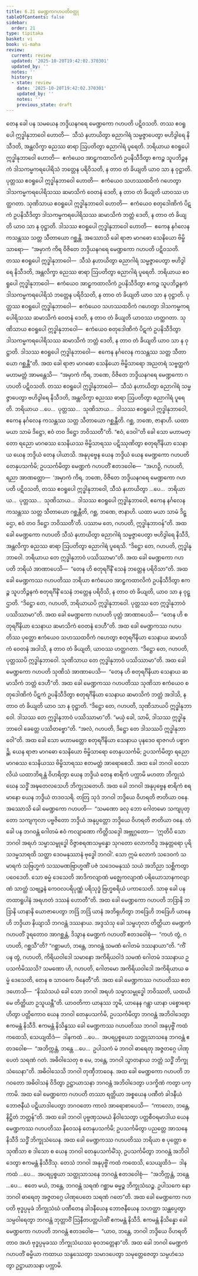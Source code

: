 ```yaml
---
title: 6.21 မေဏ္ဍကဂဟပတိဝတ္ထု
tableOfContents: false
sidebar:
  order: 21
type: tipitaka
basket: vi
book: vi-maha
review:
  current: review
  updated: '2025-10-20T19:42:02.370301'
  updated_by: ''
  notes: ''
  history:
  - state: review
    date: '2025-10-20T19:42:02.370301'
    updated_by: ''
    notes: ''
    previous_state: draft
---
```



<DynamicBreadcrumb />


<ReviewStatus review={frontmatter.review} showDetails={true} />

<HypothesisAnnotation frontmatter={frontmatter} />

<Division number="296" book="vi-maha" e="ch" v="3" p="337">

<Paragraph number="1343" book="vi-maha">
တေန ခေါ ပန သမယေန ဘဒ္ဒိယနဂရေ မေဏ္ဍကော ဂဟပတိ ပဋိဝသတိ. တဿ ဧဝရူပေါ ဣဒ္ဓါနုဘာဝေါ ဟောတိ—  သီသံ နဟာယိတွာ ဓညာဂါရံ သမ္မဇ္ဇာပေတွာ ဗဟိဒွါရေ နိသီဒတိ, အန္တလိက္ခာ ဓညဿ ဓာရာ ဩပတိတွာ ဓညာဂါရံ ပူရေတိ. ဘရိယာယ ဧဝရူပေါ ဣဒ္ဓါနုဘာဝေါ ဟောတိ—  ဧကံယေဝ အာဠှကထာလိကံ ဥပနိသီဒိတွာ ဧကဉ္စ သူပဘိဉ္ဇနကံ ဒါသကမ္မကရပေါရိသံ ဘတ္တေန ပရိဝိသတိ, န တာဝ တံ ခိယျတိ ယာဝ သာ န ဝုဋ္ဌာတိ. ပုတ္တဿ ဧဝရူပေါ ဣဒ္ဓါနုဘာဝေါ ဟောတိ—  ဧကံယေဝ သဟဿထဝိကံ ဂဟေတွာ ဒါသကမ္မကရပေါရိသဿ ဆမာသိကံ ဝေတနံ ဒေတိ, န တာဝ တံ ခိယျတိ ယာဝဿ ဟတ္ထဂတာ. သုဏိသာယ ဧဝရူပေါ ဣဒ္ဓါနုဘာဝေါ ဟောတိ—  ဧကံယေဝ စတုဒေါဏိကံ ပိဋကံ ဥပနိသီဒိတွာ ဒါသကမ္မကရပေါရိသဿ ဆမာသိကံ ဘတ္တံ ဒေတိ, န တာဝ တံ ခိယျတိ ယာဝ သာ န ဝုဋ္ဌာတိ. ဒါသဿ ဧဝရူပေါ ဣဒ္ဓါနုဘာဝေါ ဟောတိ—  ဧကေန နင်္ဂလေန ကသန္တဿ သတ္တ သီတာယော ဂစ္ဆန္တိ.
</Paragraph>

<Paragraph number="1344" book="vi-maha">
အဿောသိ ခေါ ရာဇာ မာဂဓော သေနိယော ဗိမ္ဗိသာရော—  “အမှာကံ ကိရ ဝိဇိတေ ဘဒ္ဒိယနဂရေ မေဏ္ဍကော ဂဟပတိ ပဋိဝသတိ. တဿ ဧဝရူပေါ ဣဒ္ဓါနုဘာဝေါ—  သီသံ နဟာယိတွာ ဓညာဂါရံ သမ္မဇ္ဇာပေတွာ ဗဟိဒွါရေ နိသီဒတိ, အန္တလိက္ခာ ဓညဿ ဓာရာ ဩပတိတွာ ဓညာဂါရံ ပူရေတိ. ဘရိယာယ ဧဝရူပေါ ဣဒ္ဓါနုဘာဝေါ—  ဧကံယေဝ အာဠှကထာလိကံ ဥပနိသီဒိတွာ ဧကဉ္စ သူပဘိဉ္ဇနကံ ဒါသကမ္မကရပေါရိသံ ဘတ္တေန ပရိဝိသတိ, န တာဝ တံ ခိယျတိ ယာဝ သာ န ဝုဋ္ဌာတိ. ပုတ္တဿ ဧဝရူပေါ ဣဒ္ဓါနုဘာဝေါ—  ဧကံယေဝ သဟဿထဝိကံ ဂဟေတွာ ဒါသကမ္မကရပေါရိသဿ ဆမာသိကံ ဝေတနံ ဒေတိ, န တာဝ တံ ခိယျတိ ယာဝဿ ဟတ္ထဂတာ. သုဏိသာယ ဧဝရူပေါ ဣဒ္ဓါနုဘာဝေါ—  ဧကံယေဝ စတုဒေါဏိကံ ပိဋကံ ဥပနိသီဒိတွာ ဒါသကမ္မကရပေါရိသဿ ဆမာသိကံ ဘတ္တံ ဒေတိ, န တာဝ တံ ခိယျတိ ယာဝ သာ န ဝုဋ္ဌာတိ. ဒါသဿ ဧဝရူပေါ ဣဒ္ဓါနုဘာဝေါ—  ဧကေန နင်္ဂလေန ကသန္တဿ သတ္တ သီတာယော ဂစ္ဆန္တီ”တိ. အထ ခေါ ရာဇာ မာဂဓော သေနိယော ဗိမ္ဗိသာရော အညတရံ သဗ္ဗတ္ထကံ မဟာမတ္တံ အာမန္တေသိ—  “အမှာကံ ကိရ, ဘဏေ, ဝိဇိတေ ဘဒ္ဒိယနဂရေ မေဏ္ဍကော ဂဟပတိ ပဋိဝသတိ. တဿ ဧဝရူပေါ ဣဒ္ဓါနုဘာဝေါ—  သီသံ နဟာယိတွာ ဓညာဂါရံ သမ္မဇ္ဇာပေတွာ ဗဟိဒွါရေ နိသီဒတိ, အန္တလိက္ခာ ဓညဿ ဓာရာ ဩပတိတွာ ဓညာဂါရံ ပူရေတိ. ဘရိယာယ …ပေ…  ပုတ္တဿ…  သုဏိသာယ…  ဒါသဿ ဧဝရူပေါ ဣဒ္ဓါနုဘာဝေါ, ဧကေန နင်္ဂလေန ကသန္တဿ သတ္တ သီတာယော ဂစ္ဆန္တီတိ. ဂစ္ဆ, ဘဏေ, ဇာနာဟိ. ယထာ မယာ သာမံ ဒိဋ္ဌော, ဧဝံ တဝ ဒိဋ္ဌော ဘဝိဿတီ”တိ.
</Paragraph>

</Division>
<Division number="297" book="vi-maha" e="ch" v="3" p="338">

<Paragraph number="1345" book="vi-maha">
“ဧဝံ, ဒေဝါ”တိ ခေါ သော မဟာမတ္တော ရညော မာဂဓဿ သေနိယဿ ဗိမ္ဗိသာရဿ ပဋိဿုဏိတွာ စတုရင်္ဂိနိယာ သေနာယ ယေန ဘဒ္ဒိယံ တေန ပါယာသိ. အနုပုဗ္ဗေန ယေန ဘဒ္ဒိယံ ယေန မေဏ္ဍကော ဂဟပတိ တေနုပသင်္ကမိ; ဥပသင်္ကမိတွာ မေဏ္ဍကံ ဂဟပတိံ ဧတဒဝေါစ—  “အဟဉှိ, ဂဟပတိ, ရညာ အာဏတ္တော—  ‘အမှာကံ ကိရ, ဘဏေ, ဝိဇိတေ ဘဒ္ဒိယနဂရေ မေဏ္ဍကော ဂဟပတိ ပဋိဝသတိ, တဿ ဧဝရူပေါ ဣဒ္ဓါနုဘာဝေါ, သီသံ နဟာယိတွာ …ပေ…  ဘရိယာယ…  ပုတ္တဿ…  သုဏိသာယ…  ဒါသဿ ဧဝရူပေါ ဣဒ္ဓါနုဘာဝေါ, ဧကေန နင်္ဂလေန ကသန္တဿ သတ္တ သီတာယော ဂစ္ဆန္တီတိ, ဂစ္ဆ, ဘဏေ, ဇာနာဟိ. ယထာ မယာ သာမံ ဒိဋ္ဌော, ဧဝံ တဝ ဒိဋ္ဌော ဘဝိဿတီ’တိ. ပဿာမ တေ, ဂဟပတိ, ဣဒ္ဓါနုဘာဝန်”တိ. အထ ခေါ မေဏ္ဍကော ဂဟပတိ သီသံ နဟာယိတွာ ဓညာဂါရံ သမ္မဇ္ဇာပေတွာ ဗဟိဒွါရေ နိသီဒိ, အန္တလိက္ခာ ဓညဿ ဓာရာ ဩပတိတွာ ဓညာဂါရံ ပူရေသိ. “ဒိဋ္ဌော တေ, ဂဟပတိ, ဣဒ္ဓါနုဘာဝေါ. ဘရိယာယ တေ ဣဒ္ဓါနုဘာဝံ ပဿိဿာမာ”တိ.
</Paragraph>

<Paragraph number="1346" book="vi-maha">
အထ ခေါ မေဏ္ဍကော ဂဟပတိ ဘရိယံ အာဏာပေသိ—  “တေန ဟိ စတုရင်္ဂိနိံ သေနံ ဘတ္တေန ပရိဝိသာ”တိ. အထ ခေါ မေဏ္ဍကဿ ဂဟပတိဿ ဘရိယာ ဧကံယေဝ အာဠှကထာလိကံ ဥပနိသီဒိတွာ ဧကဉ္စ သူပဘိဉ္ဇနကံ စတုရင်္ဂိနိံ သေနံ ဘတ္တေန ပရိဝိသိ, န တာဝ တံ ခိယျတိ, ယာဝ သာ န ဝုဋ္ဌာတိ. “ဒိဋ္ဌော တေ, ဂဟပတိ, ဘရိယာယပိ ဣဒ္ဓါနုဘာဝေါ. ပုတ္တဿ တေ ဣဒ္ဓါနုဘာဝံ ပဿိဿာမာ”တိ. အထ ခေါ မေဏ္ဍကော ဂဟပတိ ပုတ္တံ အာဏာပေသိ—  “တေန ဟိ စတုရင်္ဂိနိယာ သေနာယ ဆမာသိကံ ဝေတနံ ဒေဟီ”တိ. အထ ခေါ မေဏ္ဍကဿ ဂဟပတိဿ ပုတ္တော ဧကံယေဝ သဟဿထဝိကံ ဂဟေတွာ စတုရင်္ဂိနိယာ သေနာယ ဆမာသိကံ ဝေတနံ အဒါသိ, န တာဝ တံ ခိယျတိ, ယာဝဿ ဟတ္ထဂတာ. “ဒိဋ္ဌော တေ, ဂဟပတိ, ပုတ္တဿပိ ဣဒ္ဓါနုဘာဝေါ. သုဏိသာယ တေ ဣဒ္ဓါနုဘာဝံ ပဿိဿာမာ”တိ. အထ ခေါ မေဏ္ဍကော ဂဟပတိ သုဏိသံ အာဏာပေသိ—  “တေန ဟိ စတုရင်္ဂိနိယာ သေနာယ ဆမာသိကံ ဘတ္တံ ဒေဟီ”တိ. အထ ခေါ မေဏ္ဍကဿ ဂဟပတိဿ သုဏိသာ ဧကံယေဝ စတုဒေါဏိကံ ပိဋကံ ဥပနိသီဒိတွာ စတုရင်္ဂိနိယာ သေနာယ ဆမာသိကံ ဘတ္တံ အဒါသိ, န တာဝ တံ ခိယျတိ ယာဝ သာ န ဝုဋ္ဌာတိ. “ဒိဋ္ဌော တေ, ဂဟပတိ, သုဏိသာယပိ ဣဒ္ဓါနုဘာဝေါ. ဒါသဿ တေ ဣဒ္ဓါနုဘာဝံ ပဿိဿာမာ”တိ. “မယှံ ခေါ, သာမိ, ဒါသဿ ဣဒ္ဓါနုဘာဝေါ ခေတ္တေ ပဿိတဗ္ဗော”တိ. “အလံ, ဂဟပတိ, ဒိဋ္ဌော တေ ဒါသဿပိ ဣဒ္ဓါနုဘာဝေါ”တိ. အထ ခေါ သော မဟာမတ္တော စတုရင်္ဂိနိယာ သေနာယ ပုနဒေဝ ရာဇဂဟံ ပစ္စာဂဉ္ဆိ. ယေန ရာဇာ မာဂဓော သေနိယော ဗိမ္ဗိသာရော တေနုပသင်္ကမိ; ဥပသင်္ကမိတွာ ရညော မာဂဓဿ သေနိယဿ ဗိမ္ဗိသာရဿ ဧတမတ္ထံ အာရောစေသိ.
</Paragraph>

</Division>
<Division number="298" book="vi-maha" e="ch" v="3" p="339">

<Paragraph number="1347" book="vi-maha">
အထ ခေါ ဘဂဝါ ဝေသာလိယံ ယထာဘိရန္တံ ဝိဟရိတွာ ယေန ဘဒ္ဒိယံ တေန စာရိကံ ပက္ကာမိ မဟတာ ဘိက္ခုသံဃေန သဒ္ဓိံ အဍ္ဎတေလသေဟိ ဘိက္ခုသတေဟိ. အထ ခေါ ဘဂဝါ အနုပုဗ္ဗေန စာရိကံ စရမာနော ယေန ဘဒ္ဒိယံ တဒဝသရိ. တတြ သုဒံ ဘဂဝါ ဘဒ္ဒိယေ ဝိဟရတိ ဇာတိယာ ဝနေ. အဿောသိ ခေါ မေဏ္ဍကော ဂဟပတိ—  “သမဏော ခလု ဘော ဂေါတမော သကျပုတ္တော သကျကုလာ ပဗ္ဗဇိတော ဘဒ္ဒိယံ အနုပ္ပတ္တော ဘဒ္ဒိယေ ဝိဟရတိ ဇာတိယာ ဝနေ. တံ ခေါ ပန ဘဂဝန္တံ ဂေါတမံ ဧဝံ ကလျာဏော ကိတ္တိသဒ္ဒေါ အဗ္ဘုဂ္ဂတော—  ‘ဣတိပိ သော ဘဂဝါ အရဟံ သမ္မာသမ္ဗုဒ္ဓေါ ဝိဇ္ဇာစရဏသမ္ပန္နော သုဂတော လောကဝိဒူ အနုတ္တရော ပုရိသဒမ္မသာရထိ သတ္ထာ ဒေဝမနုဿာနံ ဗုဒ္ဓေါ ဘဂဝါ’. သော ဣမံ လောကံ သဒေဝကံ သမာရကံ သဗြဟ္မကံ သဿမဏဗြာဟ္မဏိံ ပဇံ သဒေဝမနုဿံ သယံ အဘိညာ သစ္ဆိကတွာ ပဝေဒေတိ. သော ဓမ္မံ ဒေသေတိ အာဒိကလျာဏံ မဇ္ဈေကလျာဏံ ပရိယောသာနကလျာဏံ သာတ္ထံ သဗျဉ္ဇနံ ကေဝလပရိပုဏ္ဏံ ပရိသုဒ္ဓံ ဗြဟ္မစရိယံ ပကာသေတိ. သာဓု ခေါ ပန တထာရူပါနံ အရဟတံ ဒဿနံ ဟောတီ”တိ.
</Paragraph>

<Paragraph number="1348" book="vi-maha">
အထ ခေါ မေဏ္ဍကော ဂဟပတိ ဘဒြာနိ ဘဒြာနိ ယာနာနိ ယောဇာပေတွာ ဘဒြံ ဘဒြံ ယာနံ အဘိရုဟိတွာ ဘဒြေဟိ ဘဒြေဟိ ယာနေဟိ ဘဒ္ဒိယာ နိယျာသိ ဘဂဝန္တံ ဒဿနာယ. အဒ္ဒသံသု ခေါ သမ္ဗဟုလာ တိတ္ထိယာ မေဏ္ဍကံ ဂဟပတိံ ဒူရတောဝ အာဂစ္ဆန္တံ, ဒိသွာန မေဏ္ဍကံ ဂဟပတိံ ဧတဒဝေါစုံ—  “ကဟံ တွံ, ဂဟပတိ, ဂစ္ဆသီ”တိ? “ဂစ္ဆာမဟံ, ဘန္တေ, ဘဂဝန္တံ သမဏံ ဂေါတမံ ဒဿနာယာ”တိ. “ကိံ ပန တွံ, ဂဟပတိ, ကိရိယဝါဒေါ သမာနော အကိရိယဝါဒံ သမဏံ ဂေါတမံ ဒဿနာယ ဥပသင်္ကမိဿသိ? သမဏော ဟိ, ဂဟပတိ, ဂေါတမော အကိရိယဝါဒေါ အကိရိယာယ ဓမ္မံ ဒေသေတိ, တေန စ သာဝကေ ဝိနေတီ”တိ. အထ ခေါ မေဏ္ဍကဿ ဂဟပတိဿ ဧတဒဟောသိ—  “နိဿံသယံ ခေါ သော ဘဂဝါ အရဟံ သမ္မာသမ္ဗုဒ္ဓေါ ဘဝိဿတိ, ယထယိမေ တိတ္ထိယာ ဥသူယန္တီ”တိ. ယာဝတိကာ ယာနဿ ဘူမိ, ယာနေန ဂန္တွာ ယာနာ ပစ္စောရောဟိတွာ ပတ္တိကောဝ ယေန ဘဂဝါ တေနုပသင်္ကမိ, ဥပသင်္ကမိတွာ ဘဂဝန္တံ အဘိဝါဒေတွာ ဧကမန္တံ နိသီဒိ. ဧကမန္တံ နိသိန္နဿ ခေါ မေဏ္ဍကဿ ဂဟပတိဿ ဘဂဝါ အနုပုဗ္ဗိံ ကထံ ကထေသိ, သေယျထိဒံ—  ဒါနကထံ …ပေ…  အပရပ္ပစ္စယော သတ္ထုသာသနေ ဘဂဝန္တံ ဧတဒဝေါစ—  “အဘိက္ကန္တံ, ဘန္တေ …ပေ…  ဥပါသကံ မံ ဘဂဝါ ဓာရေတု အဇ္ဇတဂ္ဂေ ပါဏုပေတံ သရဏံ ဂတံ. အဓိဝါသေတု စ မေ, ဘန္တေ, ဘဂဝါ သွာတနာယ ဘတ္တံ သဒ္ဓိံ ဘိက္ခုသံဃေနာ”တိ. အဓိဝါသေသိ ဘဂဝါ တုဏှီဘာဝေန. အထ ခေါ မေဏ္ဍကော ဂဟပတိ ဘဂဝတော အဓိဝါသနံ ဝိဒိတွာ ဥဋ္ဌာယာသနာ ဘဂဝန္တံ အဘိဝါဒေတွာ ပဒက္ခိဏံ ကတွာ ပက္ကာမိ.
</Paragraph>

<Paragraph number="1349" book="vi-maha">
အထ ခေါ မေဏ္ဍကော ဂဟပတိ တဿာ ရတ္တိယာ အစ္စယေန ပဏီတံ ခါဒနီယံ ဘောဇနီယံ ပဋိယာဒါပေတွာ ဘဂဝတော ကာလံ အာရောစာပေသိ—  “ကာလော, ဘန္တေ, နိဋ္ဌိတံ ဘတ္တန်”တိ. အထ ခေါ ဘဂဝါ ပုဗ္ဗဏှသမယံ နိဝါသေတွာ ပတ္တစီဝရမာဒါယ ယေန မေဏ္ဍကဿ ဂဟပတိဿ နိဝေသနံ တေနုပသင်္ကမိ; ဥပသင်္ကမိတွာ ပညတ္တေ အာသနေ နိသီဒိ သဒ္ဓိံ ဘိက္ခုသံဃေန. အထ ခေါ မေဏ္ဍကဿ ဂဟပတိဿ ဘရိယာ စ ပုတ္တော စ သုဏိသာ စ ဒါသော စ ယေန ဘဂဝါ တေနုပသင်္ကမိံသု, ဥပသင်္ကမိတွာ ဘဂဝန္တံ အဘိဝါဒေတွာ ဧကမန္တံ နိသီဒိံသု. တေသံ ဘဂဝါ အနုပုဗ္ဗိံ ကထံ ကထေသိ, သေယျထိဒံ—  ဒါနကထံ …ပေ…  အပရပ္ပစ္စယာ သတ္ထုသာသနေ ဘဂဝန္တံ ဧတဒဝေါစုံ—  “အဘိက္ကန္တံ, ဘန္တေ …ပေ…  ဧတေ မယံ, ဘန္တေ, ဘဂဝန္တံ သရဏံ ဂစ္ဆာမ ဓမ္မဉ္စ ဘိက္ခုသံဃဉ္စ. ဥပါသကေ နော ဘဂဝါ ဓာရေတု အဇ္ဇတဂ္ဂေ ပါဏုပေတေ သရဏံ ဂတေ”တိ. အထ ခေါ မေဏ္ဍကော ဂဟပတိ ဗုဒ္ဓပ္ပမုခံ ဘိက္ခုသံဃံ ပဏီတေန ခါဒနီယေန ဘောဇနီယေန သဟတ္ထာ သန္တပ္ပေတွာ သမ္ပဝါရေတွာ ဘဂဝန္တံ ဘုတ္တာဝိံ ဩနီတပတ္တပါဏိံ ဧကမန္တံ နိသီဒိ. ဧကမန္တံ နိသိန္နော ခေါ မေဏ္ဍကော ဂဟပတိ ဘဂဝန္တံ ဧတဒဝေါစ—  “ယာဝ, ဘန္တေ, ဘဂဝါ ဘဒ္ဒိယေ ဝိဟရတိ တာဝ အဟံ ဗုဒ္ဓပ္ပမုခဿ ဘိက္ခုသံဃဿ ဓုဝဘတ္တေနာ”တိ. အထ ခေါ ဘဂဝါ မေဏ္ဍကံ ဂဟပတိံ ဓမ္မိယာ ကထာယ သန္ဒဿေတွာ သမာဒပေတွာ သမုတ္တေဇေတွာ သမ္ပဟံသေတွာ ဥဋ္ဌာယာသနာ ပက္ကာမိ.
</Paragraph>
</Division>
